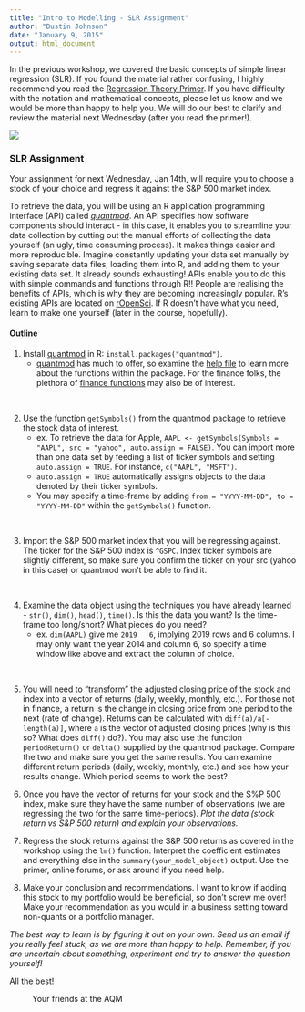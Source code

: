 ```yaml
---
title: "Intro to Modelling - SLR Assignment"
author: "Dustin Johnson"
date: "January 9, 2015"
output: html_document
---
```


In the previous workshop, we covered the basic concepts of simple linear regression (SLR). If you found the material rather confusing, I highly recommend you read the [Regression Theory Primer](https://github.com/Dustin21/Dustin21.github.io/blob/master/AQM/Week5_Model_regression/Regression.pdf?raw=true). If you have difficulty with the notation and mathematical concepts, please let us know and we would be more than happy to help you. We will do our best to clarify and review the material next Wednesday (after you read the primer!).

![](w5449egf111.gif)

### SLR Assignment

Your assignment for next Wednesday, Jan 14th, will require you to choose a stock of your choice and regress it against the S&P 500 market index. 

To retrieve the data, you will be using an R application programming interface (API) called [_quantmod_](http://www.quantmod.com/). An API specifies how software components should interact - in this case, it enables you to streamline your data collection by cutting out the manual efforts of collecting the data yourself (an ugly, time consuming process). It makes things easier and more reproducible. Imagine constantly updating your data set manually by saving separate data files, loading them into R, and adding them to your existing data set. It already sounds exhausting! APIs enable you to do this with simple commands and functions through R!! People are realising the benefits of APIs, which is why they are becoming increasingly popular. R's existing APIs are located on [rOpenSci](http://ropensci.org/). If R doesn't have what you need, learn to make one yourself (later in the course, hopefully).

#### Outline

1. Install [quantmod](http://www.quantmod.com/) in R: `install.packages("quantmod")`.
	* [quantmod](http://www.quantmod.com/) has much to offer, so examine the [help file](http://cran.r-project.org/web/packages/quantmod/quantmod.pdf) to learn more about the functions within the package. For the finance folks, the plethora of [finance functions](http://www.quantmod.com/documentation/00Index.html) may also be of interest.

\

2. Use the function `getSymbols()` from the quantmod package to retrieve the stock data of interest.
	* ex. To retrieve the data for Apple, `AAPL <- getSymbols(Symbols = "AAPL", src = "yahoo", auto.assign = FALSE)`. You can import more than one data set by feeding a list of ticker symbols and setting `auto.assign = TRUE`. For instance, `c("AAPL", "MSFT")`.
	* `auto.assign = TRUE` automatically assigns objects to the data denoted by their ticker symbols.
	* You may specify a time-frame by adding `from = "YYYY-MM-DD", to = "YYYY-MM-DD"` within the `getSymbols()` function.

\

3. Import the S&P 500 market index that you will be regressing against. The ticker for the S&P 500 index is `^GSPC`. Index ticker symbols are slightly different, so make sure you confirm the ticker on your src (yahoo in this case) or quantmod won't be able to find it. 

\

4. Examine the data object using the techniques you have already learned - `str()`, `dim()`, `head()`, `time()`. Is this the data you want? Is the time-frame too long/short? What pieces do you need?
	* ex. `dim(AAPL)` give me `2019   6`, implying 2019 rows and 6 columns. I may only want the year 2014 and column 6, so specify a time window like above and extract the column of choice.

\

5. You will need to "transform" the adjusted closing price of the stock and index into a vector of returns (daily, weekly, monthly, etc.). For those not in finance, a return is the change in closing price from one period to the next (rate of change). Returns can be calculated with `diff(a)/a[-length(a)]`, where `a` is the vector of adjusted closing prices (why is this so? What does `diff()` do?).  You may also use the function `periodReturn()` or `delta()` supplied by the quantmod package. Compare the two and make sure you get the same results. You can examine different return periods (daily, weekly, monthly, etc.) and see how your results change. Which period seems to work the best?

6. Once you have the vector of returns for your stock and the S%P 500 index, make sure they have the same number of observations (we are regressing the two for the same time-periods). _Plot the data (stock return vs S&P 500 return) and explain your observations._

7. Regress the stock returns against the S&P 500 returns as covered in the workshop using the `lm()` function. Interpret the coefficient estimates and everything else in the `summary(your_model_object)` output. Use the primer, online forums, or ask around if you need help. 

8. Make your conclusion and recommendations. I want to know if adding this stock to my portfolio would be beneficial, so don't screw me over! Make your recommendation as you would in a business setting toward non-quants or a portfolio manager.


*The best way to learn is by figuring it out on your own. Send us an email if you really feel stuck, as we are more than happy to help. Remember, if you are uncertain about something, experiment and try to answer the question yourself!*

All the best!

~ Your friends at the AQM



